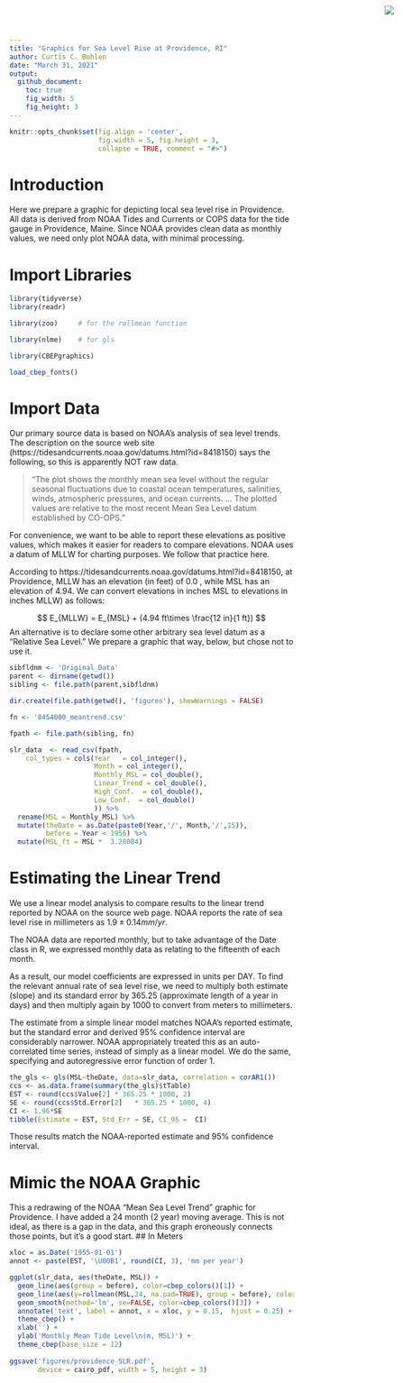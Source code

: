 ```yaml
---
title: "Graphics for Sea Level Rise at Providence, RI"
author: Curtis C. Bohlen
date: "March 31, 2021"
output:
  github_document:
    toc: true
    fig_width: 5
    fig_height: 3
---
```


<img
    src="https://www.cascobayestuary.org/wp-content/uploads/2014/04/logo_sm.jpg"
    style="position:absolute;top:10px;right:50px;" />


```r
knitr::opts_chunk$set(fig.align = 'center',
                      fig.width = 5, fig.height = 3,
                      collapse = TRUE, comment = "#>")
```
 
# Introduction
Here we prepare a graphic for depicting local sea level rise in Providence.  All
data is derived from NOAA Tides and Currents or COPS data for the tide gauge in
Providence, Maine.  Since NOAA provides clean data as monthly values, we need
only plot NOAA data, with minimal processing.

# Import Libraries
```r
library(tidyverse)
library(readr)

library(zoo)     # for the rollmean function

library(nlme)    # for gls

library(CBEPgraphics)

load_cbep_fonts()
```


# Import Data
Our primary source data is based on NOAA's analysis of sea level trends.  The
description on the source web site
(https://tidesandcurrents.noaa.gov/datums.html?id=8418150) says the following,
so this is apparently NOT raw data.

> "The plot shows the monthly mean sea level without the regular seasonal
fluctuations due to coastal ocean temperatures, salinities, winds,
atmospheric pressures, and ocean currents. ... The plotted values are relative
to the most recent Mean Sea Level datum established by CO-OPS."

For convenience, we want to be able to report these elevations as positive
values, which makes it easier for readers to compare elevations.  NOAA uses a
datum of MLLW for charting purposes.  We follow that practice here.

According to https://tidesandcurrents.noaa.gov/datums.html?id=8418150, 
at Providence, MLLW has an elevation (in feet) of 0.0 , while MSL has an elevation
of 4.94.  We can convert elevations in inches MSL to elevations in inches 
MLLW) as follows:  

$$
E_{MLLW} = E_{MSL} + (4.94 ft\times \frac{12 in}{1 ft})
$$
An alternative is to declare some other arbitrary sea level datum as a "Relative
Sea Level."  We prepare a graphic that way, below, but chose not to use it.

```r
sibfldnm <- 'Original_Data'
parent <- dirname(getwd())
sibling <- file.path(parent,sibfldnm)

dir.create(file.path(getwd(), 'figures'), showWarnings = FALSE)
```

```r
fn <- '8454000_meantrend.csv'

fpath <- file.path(sibling, fn)

slr_data  <- read_csv(fpath, 
    col_types = cols(Year	= col_integer(),
                     Month = col_integer(),
                     Monthly_MSL = col_double(),
                     Linear_Trend = col_double(),
                     High_Conf.  = col_double(),
                     Low_Conf.  = col_double()
                     )) %>%
  rename(MSL = Monthly_MSL) %>%
  mutate(theDate = as.Date(paste0(Year,'/', Month,'/',15)),
         before = Year < 1956) %>%
  mutate(MSL_ft = MSL *  3.28084)
```

# Estimating the Linear Trend  
We use a linear model analysis to compare results to the linear trend reported
by NOAA on the source web page.  NOAA reports the rate of sea level rise in
millimeters as $1.9 \pm 0.14 mm /yr$.

The NOAA data are reported monthly, but to take advantage of the Date class in
R, we expressed monthly data as relating to the fifteenth of each month.  

As a result, our model coefficients are expressed in units per DAY. To find the
relevant annual rate of sea level rise, we need to multiply both estimate
(slope) and its standard error by 365.25 (approximate length of a year in days)
and then multiply again by 1000 to convert from meters to millimeters.

The estimate from a simple linear model matches NOAA's reported estimate, but
the standard error and derived 95% confidence interval are  considerably
narrower.  NOAA appropriately treated this as an auto-correlated time series,
instead of simply as a linear model. We do the same, specifying and
autoregressive error function of order 1.

```r
the_gls <- gls(MSL~theDate, data=slr_data, correlation = corAR1())
ccs <- as.data.frame(summary(the_gls)$tTable)
EST <- round(ccs$Value[2] * 365.25 * 1000, 2)
SE <- round(ccs$Std.Error[2]   * 365.25 * 1000, 4)
CI <- 1.96*SE
tibble(Estimate = EST, Std_Err = SE, CI_95 =  CI)
```

Those results match the NOAA-reported estimate and 95% confidence interval.

# Mimic the NOAA Graphic
This a redrawing of the NOAA "Mean Sea Level Trend" graphic for Providence. I have
added a 24 month (2 year) moving average.  This is not ideal, as there is a gap 
in the data, and this graph eroneously connects those points, but it's a good
start.
## In Meters
```r
xloc = as.Date('1955-01-01')
annot <- paste(EST, '\U00B1', round(CI, 3), 'mm per year')

ggplot(slr_data, aes(theDate, MSL)) + 
  geom_line(aes(group = before), color=cbep_colors()[1]) +
  geom_line(aes(y=rollmean(MSL,24, na.pad=TRUE), group = before), color=cbep_colors()[2]) +
  geom_smooth(method='lm', se=FALSE, color=cbep_colors()[3]) + 
  annotate('text', label = annot, x = xloc, y = 0.15,  hjust = 0.25) +
  theme_cbep() + 
  xlab('') + 
  ylab('Monthly Mean Tide Level\n(m, MSL)') +
  theme_cbep(base_size = 12)
 
ggsave('figures/providence_SLR.pdf', 
       device = cairo_pdf, width = 5, height = 3)
```

